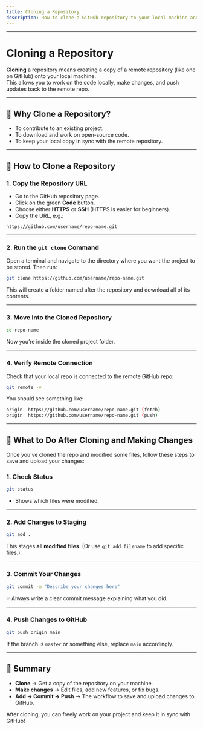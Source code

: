 ```yaml
---
title: Cloning a Repository
description: How to clone a GitHub repository to your local machine and make changes
---
```


---

# Cloning a Repository

**Cloning** a repository means creating a copy of a remote repository (like one on GitHub) onto your local machine.  
This allows you to work on the code locally, make changes, and push updates back to the remote repo.

---

## 🔹 Why Clone a Repository?

- To contribute to an existing project.
- To download and work on open-source code.
- To keep your local copy in sync with the remote repository.

---

## 🔹 How to Clone a Repository

### 1. Copy the Repository URL

- Go to the GitHub repository page.
- Click on the green **Code** button.
- Choose either **HTTPS** or **SSH** (HTTPS is easier for beginners).
- Copy the URL, e.g.:

```text
https://github.com/username/repo-name.git
```

---

### 2. Run the `git clone` Command

Open a terminal and navigate to the directory where you want the project to be stored. Then run:

```bash
git clone https://github.com/username/repo-name.git
```

This will create a folder named after the repository and download all of its contents.

---

### 3. Move Into the Cloned Repository

```bash
cd repo-name
```

Now you’re inside the cloned project folder.

---

### 4. Verify Remote Connection

Check that your local repo is connected to the remote GitHub repo:

```bash
git remote -v
```

You should see something like:

```bash
origin  https://github.com/username/repo-name.git (fetch)
origin  https://github.com/username/repo-name.git (push)
```

---

## 🔹 What to Do After Cloning and Making Changes

Once you’ve cloned the repo and modified some files, follow these steps to save and upload your changes:

### 1. Check Status

```bash
git status
```

- Shows which files were modified.

---

### 2. Add Changes to Staging

```bash
git add .
```

This stages **all modified files**.
(Or use `git add filename` to add specific files.)

---

### 3. Commit Your Changes

```bash
git commit -m "Describe your changes here"
```

💡 Always write a clear commit message explaining what you did.

---

### 4. Push Changes to GitHub

```bash
git push origin main
```

If the branch is `master` or something else, replace `main` accordingly.

---

## 🔹 Summary

- **Clone** → Get a copy of the repository on your machine.
- **Make changes** → Edit files, add new features, or fix bugs.
- **Add → Commit → Push** → The workflow to save and upload changes to GitHub.

After cloning, you can freely work on your project and keep it in sync with GitHub!
